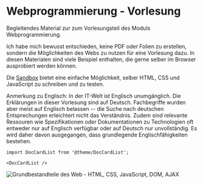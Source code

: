 # Webprogrammierung - Vorlesung

Begleitendes Material zur zum Vorlesungsteil des Moduls Webprogrammierung.

Ich habe mich bewusst entschieden, keine PDF oder Folien zu erstellen, sondern
die Möglichkeiten des Webs zu nutzen für eine Vorlesung dazu. In diesen Materialen
sind viele Beispiel enthalten, die gerne selber im Browser ausprobiert werden
können.

Die [Sandbox](../../sandbox) bietet eine einfache Möglichkeit, selber HTML, CSS
und JavaScript zu schreiben und zu testen.

Anmerkung zu Englisch: In der IT-Welt ist Englisch unumgänglich. Die Erklärungen
in dieser Vorlesung sind auf Deutsch. Fachbegriffe wurden aber meist auf Englisch
belassen -- die Suche nach deutschen Entsprechungen erleichtert nicht das Verständnis.
Zudem sind relevante Ressouren wie Spezifikationen oder Dokumentationen zu
Technologien oft entweder nur auf Englisch verfügbar oder auf Deutsch nur
unvollständig. Es wird daher davon ausgegangen, dass grundlegende Englischfähigkeiten
bestehen.

```mdx-code-block
import DocCardList from '@theme/DocCardList';

<DocCardList />
```

![Grundbestandteile des Web - HTML, CSS, JavaScript, DOM, AJAX](/img/web/web-parts.png)
